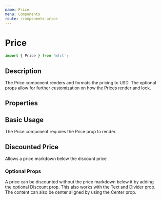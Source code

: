 ```yaml
---
name: Price
menu: Components
route: /components-price
---
```



# Price

```javascript
import { Price } from 'mfcl';
```

## Description
The Price component renders and formats the pricing to USD. The optional props allow for further customization on how 
the Prices render and look.

## Properties

<Props of={Price} />

## Basic Usage
The Price component requires the Price prop to render.

<Playground>
  <Price price={3500} />
</Playground>

## Discounted Price
Allows a price markdown below the discount price

<Playground>
  <Price discountPrice={1400} price={3500} />
</Playground>

### Optional Props
A price can be discounted without the price markdown below it by adding the optional Discount prop. This also works with the Text and Divider prop. The content can also be center aligned by using the Center prop.

<Playground>
  <Price discount price={3500} />
  <Price text='Queen For' discount price={3500} />
  <Price text='Queen' divider discount price={3500} />
  <Price center text='Queen' divider discountPrice={1400} price={3500} />
</Playground>